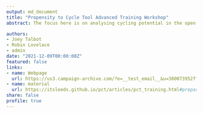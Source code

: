 ```yaml
---
output: md_document
title: "Propensity to Cycle Tool Advanced Training Workshop"
abstract: The focus here is on analysing cycling potential in the open source statistical programming language R. We use R because the PCT was developed in, and can be extended with, R code. Using open source software with a command-line interface reduces barriers to entry, enabling the development of open access transport models for more citizen-led and participatory transport planning, such as integration with the A/B Street city simulation and editing software (Lovelace 2021). To view a video of our previous advanced training workshop at the Cycle Active City 2021 Conference, see https://www.youtube.com/watch?v=OiLzjrBMQmU.

authors: 
- Joey Talbot
- Robin Lovelace
- admin
date: "2021-12-09T00:00:00Z"
featured: false
links:
- name: Webpage
  url: https://us3.campaign-archive.com/?e=__test_email__&u=380073952ff0d9c6b5c5c5850&id=35ac9bdf89
- name: material
  url: https://itsleeds.github.io/pct/articles/pct_training.html#preparation
share: false
profile: true
---
```


